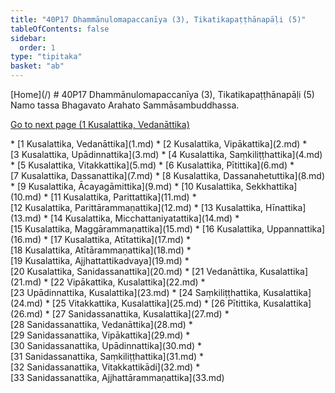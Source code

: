 ```yaml
---
title: "40P17 Dhammānulomapaccanīya (3), Tikatikapaṭṭhānapāḷi (5)"
tableOfContents: false
sidebar:
  order: 1
type: "tipitaka"
basket: "ab"
---
```



<Paragraph type="center">
[Home](/)
</Paragraph>

<Paragraph type="center">
# 40P17 Dhammānulomapaccanīya (3), Tikatikapaṭṭhānapāḷi (5)
</Paragraph>

<Paragraph number="1" type="center">
Namo tassa Bhagavato Arahato Sammāsambuddhassa.

[Go to next page (1 Kusalattika, Vedanāttika)](1.md)



</Paragraph>

<TableOfContents>
* [1 Kusalattika, Vedanāttika](1.md)
* [2 Kusalattika, Vipākattika](2.md)
* [3 Kusalattika, Upādinnattika](3.md)
* [4 Kusalattika, Saṃkiliṭṭhattika](4.md)
* [5 Kusalattika, Vitakkattika](5.md)
* [6 Kusalattika, Pītittika](6.md)
* [7 Kusalattika, Dassanattika](7.md)
* [8 Kusalattika, Dassanahetuttika](8.md)
* [9 Kusalattika, Ācayagāmittika](9.md)
* [10 Kusalattika, Sekkhattika](10.md)
* [11 Kusalattika, Parittattika](11.md)
* [12 Kusalattika, Parittārammaṇattika](12.md)
* [13 Kusalattika, Hīnattika](13.md)
* [14 Kusalattika, Micchattaniyatattika](14.md)
* [15 Kusalattika, Maggārammaṇattika](15.md)
* [16 Kusalattika, Uppannattika](16.md)
* [17 Kusalattika, Atītattika](17.md)
* [18 Kusalattika, Atītārammaṇattika](18.md)
* [19 Kusalattika, Ajjhattattikadvaya](19.md)
* [20 Kusalattika, Sanidassanattika](20.md)
* [21 Vedanāttika, Kusalattika](21.md)
* [22 Vipākattika, Kusalattika](22.md)
* [23 Upādinnattika, Kusalattika](23.md)
* [24 Saṃkiliṭṭhattika, Kusalattika](24.md)
* [25 Vitakkattika, Kusalattika](25.md)
* [26 Pītittika, Kusalattika](26.md)
* [27 Sanidassanattika, Kusalattika](27.md)
* [28 Sanidassanattika, Vedanāttika](28.md)
* [29 Sanidassanattika, Vipākattika](29.md)
* [30 Sanidassanattika, Upādinnattika](30.md)
* [31 Sanidassanattika, Saṃkiliṭṭhattika](31.md)
* [32 Sanidassanattika, Vitakkattikādi](32.md)
* [33 Sanidassanattika, Ajjhattārammaṇattika](33.md)
</TableOfContents>
